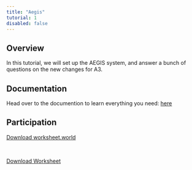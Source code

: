 ```yaml
---
title: "Aegis"
tutorial: 1
disabled: false
---
```


## Overview

In this tutorial, we will set up the AEGIS system, and answer a bunch of questions on the new changes for A3.

## Documentation 

Head over to the documention to learn everything you need: [here](https://cpsc-383.github.io/aegis/) 

## Participation

<a className="font-medium underline underline-offset-2 hover:underline-offset-4 transition-all duration-300 dark:text-teal-400 text-teal-500"
href="/~dante.kirsman/cpsc383/worksheet.world" download>Download worksheet.world</a>

<br/>

<a className="font-medium underline underline-offset-2 hover:underline-offset-4 transition-all duration-300 dark:text-teal-400 text-teal-500"
href="/~dante.kirsman/cpsc383/CPSC383-Week9-Tutorial12-Worksheet.docx" download>Download Worksheet</a>

